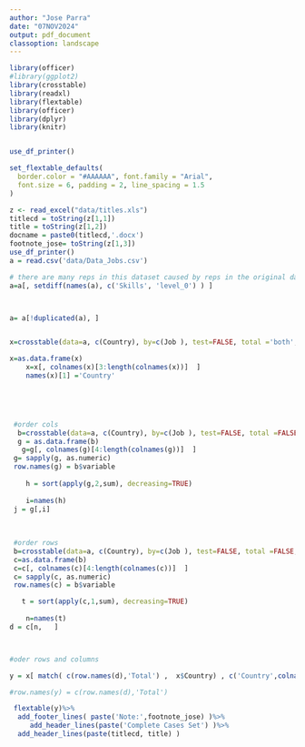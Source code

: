 ```yaml
---
author: "Jose Parra"
date: "07NOV2024"
output: pdf_document
classoption: landscape
---
```



```r

library(officer)
#library(ggplot2)
library(crosstable)
library(readxl)
library(flextable)
library(officer)
library(dplyr)
library(knitr)


use_df_printer()

set_flextable_defaults(
  border.color = "#AAAAAA", font.family = "Arial",
  font.size = 6, padding = 2, line_spacing = 1.5
)

```

```r

z <- read_excel("data/titles.xls")
titlecd = toString(z[1,1])
title = toString(z[1,2])
docname = paste0(titlecd,'.docx')
footnote_jose= toString(z[1,3])
use_df_printer()
a = read.csv('data/Data_Jobs.csv')

# there are many reps in this dataset caused by reps in the original data i
a=a[, setdiff(names(a), c('Skills', 'level_0') ) ]



a= a[!duplicated(a), ]


x=crosstable(data=a, c(Country), by=c(Job ), test=FALSE, total ='both', percent_pattern= "{n}( {p_row} )" , percent_digits=0)

x=as.data.frame(x)
    x=x[, colnames(x)[3:length(colnames(x))]  ]
    names(x)[1] ='Country'




 
 #order cols
  b=crosstable(data=a, c(Country), by=c(Job ), test=FALSE, total =FALSE, percent_pattern= "{n}" , percent_digits=0)
  g = as.data.frame(b)
   g=g[, colnames(g)[4:length(colnames(g))]  ]
 g= sapply(g, as.numeric)
 row.names(g) = b$variable
  
    h = sort(apply(g,2,sum), decreasing=TRUE)
  
    i=names(h)
 j = g[,i]
 
 
 
 #order rows
 b=crosstable(data=a, c(Country), by=c(Job ), test=FALSE, total =FALSE, percent_pattern= "{n}" , percent_digits=0)
 c=as.data.frame(b)
 c=c[, colnames(c)[4:length(colnames(c))]  ]
 c= sapply(c, as.numeric)
 row.names(c) = b$variable

   t = sort(apply(c,1,sum), decreasing=TRUE)
  
    n=names(t)
d = c[n,   ]



#oder rows and columns

y = x[ match( c(row.names(d),'Total') ,  x$Country) , c('Country',colnames(j),'Total') ]

#row.names(y) = c(row.names(d),'Total')

 flextable(y)%>% 
  add_footer_lines( paste('Note:',footnote_jose) )%>% 
     add_header_lines(paste('Complete Cases Set') )%>% 
  add_header_lines(paste(titlecd, title) )



  
```


